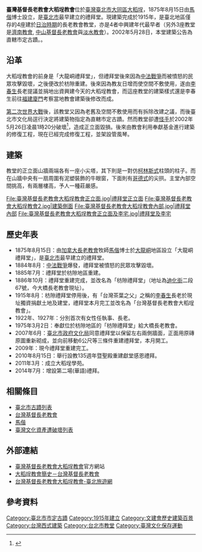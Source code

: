 {{coord|25|03|34.5|N|121|30|44.9|E|display=title}} 
{{tw monument
|name=臺灣基督長老教會大稻埕教會
|formername=
|image=臺灣基督長老教會大稻埕教會01.JPG
|imagename=教會正立面
|othername=
|formalname=
|level=直轄市定古蹟
|class=	教堂
|date=2002年5月28日
|time={{flagicon|Empire of Japan}}大正四年（1915年）
|location={{flagicon|ROC}}臺北市大同區甘州街40號
|open=
|cost=
|website=
|reg_url =https://nchdb.boch.gov.tw/assets/advanceSearch/monument/20020528000001
}}
{{Infobox religious building
| building_name=臺灣基督長老教會大稻埕教會
| infobox_width=
| image=
| image_size=
| caption=
| location={{TWN}}[[臺北市|臺北市]][[大同區_(臺灣)|大同區]]甘州街40號
| geo=
| religious_affiliation=
| consecration_year=1915年
| status=
| leadership=牧師：謝大衛
| website= {{url|http://www.tttchurch.org.tw/}}
| architect=
| architecture_style=
| groundbreaking =
| year_completed=
| specifications = yes
| capacity =
| length = 
| width = 
| height_nave = 
| height_max = 
| dome_dia_outer = 
| dome_dia_inner = 
}}
'''臺灣基督長老教會大稻埕教會'''位於[[臺灣|臺灣]][[臺北市|臺北市]][[大同區_(臺灣)|大同區]][[大稻埕|大稻埕]]，1875年8月15日由[[馬偕|馬偕]]博士設立，是[[臺北市|臺北市]]最早建立的禮拜堂。現建築完成於1915年，是臺北地區僅存的4座建於[[臺灣日治時期|日治時期]]的長老教會教堂，亦是4者中興建年代最早者（另外3座教堂是[[濟南基督長老教會|濟南教會]], [[中山基督長老教會|中山基督長老教會]]與[[淡水禮拜堂|淡水教會]]）。2002年5月28日，本堂建築公告為直轄市定古蹟{{r|文}}。{{r|史}}。

== 沿革 ==
大稻埕教會的前身是「大龍峒禮拜堂」，但禮拜堂後來因為[[中法戰爭|中法戰爭]]而被憤怒的民眾攻擊毀壞，之後便改於枋隙重建。後來因為教友日增而使空間不敷使用，遂由[[李春生|李春生]]長老提議並捐地出資興建今天的大稻埕教會，而這座教堂的建築樣式還是李春生前往[[福建|福建]][[廈門|廈門]]考察當地教會建築後修改而成{{r|史}}。

[[第二次世界大戰|第二次世界大戰]]後，該教堂又因為老舊及空間不敷使用而有拆除改建之議，而後臺北市文化局逕行決定將建築物指定為直轄市定古蹟。然而教堂卻遭[[怪手|怪手]]於2002年5月26日凌晨1時20分破壞<ref>{{cite news|title=大稻埕教會漏夜拆除 文化資產再凋零|url=http://news.pts.org.tw/detail.php?NEENO=24270|publisher=[[公視|公視]]|date=2002-05-27|accessdate=2015-09-20}}</ref>，造成正立面毀損{{r|史}}。後來由教會利用奉獻基金進行建築的修復工程，現在已經完成修復工程，並架設管風琴。

== 建築 ==
教堂的正立面山牆兩端各有一座小尖塔，其下則是一對仿[[科林斯柱式|柯林斯式]]柱頭的柱子。而在山牆中央有一扇周圍有泥塑裝飾的牛眼窗，下面則有[[哥德式建築|哥德式]]的尖拱。主堂內部空間挑高，有兩層樓高，予人一種莊嚴感{{r|史}}。

<gallery class="center">
File:臺灣基督長老教會大稻埕教會正立面.jpg|禮拜堂正立面
File:臺灣基督長老教會大稻埕教會2.jpg|建築側面
File:臺灣基督長老教會大稻埕教會內部.jpg|禮拜堂內部
File:臺灣基督長老教會大稻埕教會正立面及李宅.jpg|禮拜堂及李宅
</gallery>

==歷史年表==
* 1875年8月15日：由[[加拿大|加拿大]][[長老教會|長老教會]]牧師[[馬偕|馬偕]]博士於[[大龍峒|大龍峒]]地區設立「大龍峒禮拜堂」，是[[臺北市|臺北市]]最早建立的禮拜堂。
* 1884年8月：[[中法戰爭|中法戰爭]]爆發，禮拜堂被憤怒的民眾攻擊毀壞。
* 1885年7月：禮拜堂於枋隙地區重建。
* 1886年10月：禮拜堂重建完成，並改名為「枋隙禮拜堂」（地址為[[迪化街|迪化街]]二段67號，今大橋長老教會現址）。
* 1915年8月：枋隙禮拜堂停用後，有「台灣茶葉之父」之稱的[[李春生|李春生]]長老於現址獨資捐獻土地及建堂，禮拜堂本月完工並改名為「台灣基督長老教會大稻埕教會」。
* 1922年、1927年：分別首次有女性任執事、長老。
* 1975年3月2日：奉獻位於枋隙地區的「枋隙禮拜堂」給大橋長老教會。
* 2007年6月：[[臺北市政府文化局|臺北市政府文化局]]同意禮拜堂以保留左右兩側牆面，正面用原磚原圖重新砌成，並向前移動6公尺等三條件重建禮拜堂，本月開工。
* 2009年：現今禮拜堂重建完工。
* 2010年8月15日：舉行設教135週年暨聖殿重建獻堂感恩禮拜。
* 2011年3月：成立大稻埕學苑。
* 2014年7月：增設第二場(華語)禮拜。

== 相關條目 ==
{{Commonscat|Dadaocheng Church, The Preshyterian Church in Taiwan}}
*[[臺北市古蹟列表|臺北市古蹟列表]]
*[[台灣基督長老教會|台灣基督長老教會]]
*[[馬偕|馬偕]]
*[[臺灣文化資產遭破壞列表|臺灣文化資產遭破壞列表]]

== 外部連結 ==
* [http://www.tttchurch.org.tw/ 臺灣基督長老教會大稻埕教會]官方網站
* [http://www.pct.org.tw/ChurchHistory.aspx?strOrgNo=C03002 大稻埕教會簡史－台灣基督長老教會]
* [https://www.travel.taipei/zh-tw/attraction/details/359 台灣基督長老教會大稻埕教會-臺北旅遊網]

== 參考資料 ==
{{reflist|refs=
<ref name="文">{{cite web |url=https://nchdb.boch.gov.tw/assets/advanceSearch/monument/20020528000001 |title=臺灣基督長老教會大稻埕教會 |publisher=文化部文化資產局 |accessdate=}}</ref>
<ref name="史">{{cite book |title=《台灣歷史建築百景專輯》 |date=2004-06-30 |edition=二版一刷 |publisher=行政院文化建設委員會 |location=臺北市 |isbn=957-01-2749-X |pages=22頁}}</ref>
}}
{{臺北市文化資產}}
{{台灣直轄市定古蹟}}
{{臺灣歷史建築百景}}
{{臺灣宗教百景}}

[[Category:臺北市市定古蹟|Category:臺北市市定古蹟]]
[[Category:1915年建立|Category:1915年建立]]
[[Category:文建會歷史建築百景|Category:文建會歷史建築百景]]
[[Category:台灣西式建築|Category:台灣西式建築]]
[[Category:台北市教堂|Category:台北市教堂]]
[[Category:臺灣文化保存運動|Category:臺灣文化保存運動]]